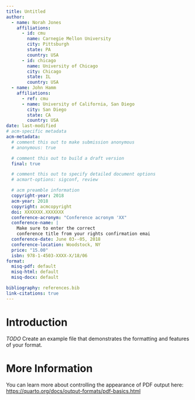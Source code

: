 ```yaml
---
title: Untitled
author:
  - name: Norah Jones
    affiliations:
      - id: cmu
        name: Carnegie Mellon University
        city: Pittsburgh
        state: PA
        country: USA
      - id: chicago
        name: University of Chicago
        city: Chicago
        state: IL
        country: USA
  - name: John Hamm
    affiliations:
      - ref: cmu
      - name: University of California, San Diego
        city: San Diego
        state: CA
        country: USA
date: last-modified
# acm-specific metadata
acm-metadata:
  # comment this out to make submission anonymous
  # anonymous: true

  # comment this out to build a draft version
  final: true

  # comment this out to specify detailed document options
  # acmart-options: sigconf, review  

  # acm preamble information
  copyright-year: 2018
  acm-year: 2018
  copyright: acmcopyright
  doi: XXXXXXX.XXXXXXX
  conference-acronym: "Conference acronym 'XX"
  conference-name: |
    Make sure to enter the correct
    conference title from your rights confirmation emai
  conference-date: June 03--05, 2018
  conference-location: Woodstock, NY
  price: "15.00"
  isbn: 978-1-4503-XXXX-X/18/06
format:
  misq-pdf: default
  misq-html: default
  misq-docx: default

bibliography: references.bib
link-citations: true
---
```


# Introduction

*TODO* Create an example file that demonstrates the formatting and features of your format.

# More Information

You can learn more about controlling the appearance of PDF output here: <https://quarto.org/docs/output-formats/pdf-basics.html>



